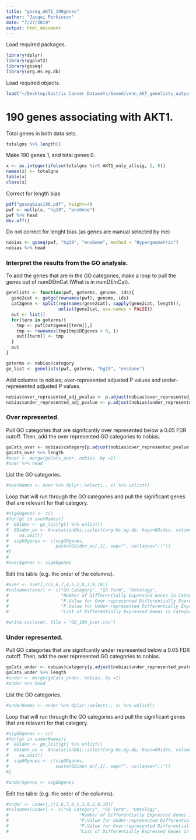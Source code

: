 ```yaml
---
title: "goseq_AKT1_190genes"
author: "Jacqui Perkinson"
date: "7/27/2019"
output: html_document
---
```


Load required packages.

```r
library(dplyr)
library(ggplot2)
library(goseq)
library(org.Hs.eg.db)
```

Load required objects.

```r
load("~/Desktop/Gastric_Cancer_Datasets/Saved/venn_AKT_genelists_output.Rdata")
```

# 190 genes associating with AKT1.

Total genes in both data sets.

```r
totalgns %>% length()
```

Make 190 genes 1, and total genes 0.

```r
x <- as.integer(ifelse(totalgns %in% AKT1_only_allsig, 1, 0))
names(x) <- totalgns
table(x)
class(x)
```

Correct for length bias

```r
pdf("goseqbias190.pdf", height=4)
pwf <- nullp(x, "hg19", "ensGene")
pwf %>% head
dev.off()
```

Do not correct for lenght bias (as genes are manual selected by me)

```r
nobias <- goseq(pwf, "hg19", "ensGene", method = "Hypergeometric")
nobias %>% head
```

### Interpret the results from the GO analysis.

To add the genes that are in the GO categories, make a loop to pull the genes out of numDEInCat (What is in numDEInCat).

```r
genelists <- function(pwf, goterms, genome, ids){
  gene2cat <- getgo(rownames(pwf), genome, ids)
  cat2gene <- split(rep(names(gene2cat), sapply(gene2cat, length)),
                    unlist(gene2cat, use.names = FALSE))
  out <- list()
  for(term in goterms){
    tmp <- pwf[cat2gene[[term]],]
    tmp <- rownames(tmp[tmp$DEgenes > 0, ])
    out[[term]] <- tmp
  }
  out
}

goterms <- nobias$category
go_list <- genelists(pwf, goterms, "hg19", "ensGene")
```

Add columns to nobias; over-represented adjusted P values and under-represented adjusted P values. 

```r
nobias$over_represented_adj_pvalue <- p.adjust(nobias$over_represented_pvalue, method = "BH")
nobias$under_represented_adj_pvalue <- p.adjust(nobias$under_represented_pvalue, method = "BH")
```

### Over represented.

Pull GO categories that are signifcantly over represented below a 0.05 FDR cutoff. Then, add the over represented GO categories to nobias.

```r
goCats_over <- nobias$category[p.adjust(nobias$over_represented_pvalue, method = "BH")<0.05]
goCats_over %>% length
#over <- merge(goCats_over, nobias, by =1)
#over %>% head
```

List the GO categories.

```r
#overNames <- over %>% dplyr::select(., x) %>% unlist()
```

Loop that will run through the GO categories and pull the significant genes that are relevant for that category.

```r
#sigGOgenes <- c()
#for(gt in overNames){
#  GOiden <- go_list[gt] %>% unlist()
#  GOiden_en <- AnnotationDbi::select(org.Hs.eg.db, keys=GOiden, columns="SYMBOL", keytype = "ENSEMBL") %>% 
#    na.omit()
#  sigGOgenes <- c(sigGOgenes,
#                  paste(GOiden_en[,2], sep="", collapse="::"))
#}
#
#over$genes <- sigGOgenes
```

Edit the table (e.g. the order of the columns).

```r
#over <- over[,c(1,6,7,4,5,2,8,3,9,10)]
#colnames(over) <- c("GO Category", "GO Term", "Ontology", 
#                    "Number of Differentially Expressed Genes in Category", "Total Number of Genes in Category",
#                    "P.Value for Over-represented Differentially Expressed Genes", "Adjusted P.Value for #Over-represented Differentially Expressed Genes",
#                    "P.Value for Under-represented Differentially Expressed Genes", "Adjusted P.Value for #Under-represented Differentially Expressed Genes",
#                    "List of Differentially Expressed Genes in Category")

#write.csv(over, file = "GO_190_over.csv")
```

### Under represented.

Pull GO categories that are signifcantly under represented below a 0.05 FDR cutoff. Then, add the over represented GO categories to nobias.

```r
goCats_under <- nobias$category[p.adjust(nobias$under_represented_pvalue, method = "BH")<0.05]
goCats_under %>% length
#under <- merge(goCats_under, nobias, by =1)
#under %>% head
```

List the GO categories.

```r
#underNames <- under %>% dplyr::select(., x) %>% unlist()
```

Loop that will run through the GO categories and pull the significant genes that are relevant for that category.

```r
#sigGOgenes <- c()
#for(gt in underNames){
#  GOiden <- go_list[gt] %>% unlist()
#  GOiden_en <- AnnotationDbi::select(org.Hs.eg.db, keys=GOiden, columns="SYMBOL", keytype = "ENSEMBL") %>% 
#    na.omit()
#  sigGOgenes <- c(sigGOgenes,
#                  paste(GOiden_en[,2], sep="", collapse="::"))
#}

#under$genes <- sigGOgenes
```

Edit the table (e.g. the order of the columns).

```r
#under <- under[,c(1,6,7,4,5,3,9,2,8,10)]
#colnames(under) <- c("GO Category", "GO Term", "Ontology", 
#                           "Number of Differentially Expressed Genes in Category", "Total Number of Genes in Category",
#                           "P.Value for Under-represented Differentially Expressed Genes", "Adjusted P.Value for #Under-represented Differentially Expressed Genes",
#                           "P.Value for Over-represented Differentially Expressed Genes", "Adjusted P.Value for #Over-represented Differentially Expressed Genes",
#                           "List of Differentially Expressed Genes in Category")
```

